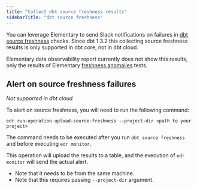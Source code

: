 ```yaml
---
title: "Collect dbt source freshness results"
sidebarTitle: "dbt source freshness"
---
```


You can leverage Elementary to send Slack notifications on failures in [dbt source freshness](https://docs.getdbt.com/docs/deploy/source-freshness) checks.
<Warning>Since dbt 1.3.2 this collecting source freshness results is only supported in dbt core, not in dbt cloud.</Warning>

Elementary data observability report currently does not show this results, only the results of Elementary [freshness anomalies](/guides/anomaly-detection-tests/freshness-anomalies) tests.


## Alert on source freshness failures

_Not supported in dbt cloud_

To alert on source freshness, you will need to run the following command:

```shell 
edr run-operation upload-source-freshness --project-dir <path to your project>
```
The command needs to be executed after you run `dbt source freshness` and before executing `edr monitor`.


This operation will upload the results to a table, and the execution of `edr monitor` will send the actual alert.
- Note that it needs to be from the same machine.
- Note that this requires passing `--project-dir` argument.
